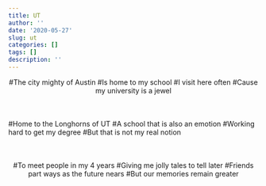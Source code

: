 ```yaml
---
title: UT
author: ''
date: '2020-05-27'
slug: ut
categories: []
tags: []
description: ''
---
```

<center>
#The city mighty of Austin
#Is home to my school
#I visit here often
#Cause my university is a jewel                 
</center>
</div>
<div style="margin-bottom:50px;">
</div>
#Home to the Longhorns of UT
#A school that is also an emotion
#Working hard to get my degree
#But that is not my real notion
</div>
<div style="margin-bottom:50px;">
</div>
<center>
#To meet people in my 4 years
#Giving me jolly tales to tell later
#Friends part ways as the future nears
#But our memories remain greater
</center>


